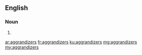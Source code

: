 ==English==

===Noun===
{{head|en|plural}}

# {{plural of|aggrandizer|lang=en}}

[[ar:aggrandizers]]
[[fr:aggrandizers]]
[[ku:aggrandizers]]
[[mg:aggrandizers]]
[[my:aggrandizers]]